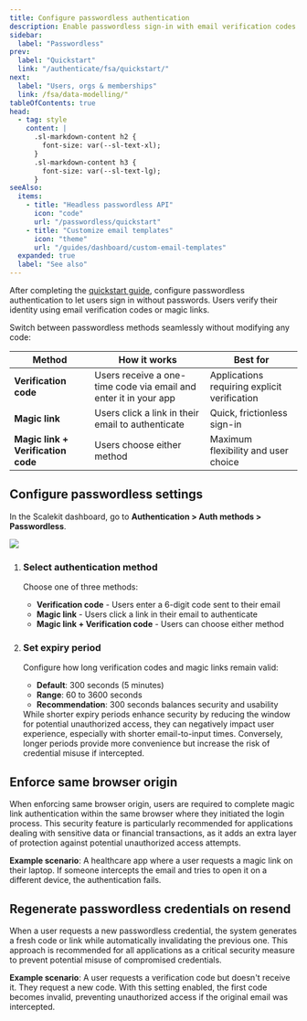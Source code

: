 ```yaml
---
title: Configure passwordless authentication
description: Enable passwordless sign-in with email verification codes or magic links. Configure security settings and expiry periods.
sidebar:
  label: "Passwordless"
prev:
  label: "Quickstart"
  link: "/authenticate/fsa/quickstart/"
next:
  label: "Users, orgs & memberships"
  link: /fsa/data-modelling/"
tableOfContents: true
head:
  - tag: style
    content: |
      .sl-markdown-content h2 {
        font-size: var(--sl-text-xl);
      }
      .sl-markdown-content h3 {
        font-size: var(--sl-text-lg);
      }
seeAlso:
  items:
    - title: "Headless passwordless API"
      icon: "code"
      url: "/passwordless/quickstart"
    - title: "Customize email templates"
      icon: "theme"
      url: "/guides/dashboard/custom-email-templates"
  expanded: true
  label: "See also"
---
```



After completing the [quickstart guide](/authenticate/fsa/quickstart/), configure passwordless authentication to let users sign in without passwords. Users verify their identity using email verification codes or magic links.

Switch between passwordless methods seamlessly without modifying any code:

| Method | How it works | Best for |
|--------|--------------|----------|
| **Verification code** | Users receive a one-time code via email and enter it in your app | Applications requiring explicit verification |
| **Magic link** | Users click a link in their email to authenticate | Quick, frictionless sign-in |
| **Magic link + Verification code** | Users choose either method | Maximum flexibility and user choice |

## Configure passwordless settings

In the Scalekit dashboard, go to **Authentication > Auth methods > Passwordless**.

![](@/assets/docs/unlisted/passwordless/1-v2.png)

<Steps>

1. ### Select authentication method

    Choose one of three methods:

    - **Verification code** - Users enter a 6-digit code sent to their email
    - **Magic link** - Users click a link in their email to authenticate
    - **Magic link + Verification code** - Users can choose either method

2. ### Set expiry period

    Configure how long verification codes and magic links remain valid:

    - **Default**: 300 seconds (5 minutes)
    - **Range**: 60 to 3600 seconds
    - **Recommendation**: 300 seconds balances security and usability

    <Aside type="note">
    While shorter expiry periods enhance security by reducing the window for potential unauthorized access, they can negatively impact user experience, especially with shorter email-to-input times. Conversely, longer periods provide more convenience but increase the risk of credential misuse if intercepted.
    </Aside>

</Steps>


## Enforce same browser origin

When enforcing same browser origin, users are required to complete magic link authentication within the same browser where they initiated the login process. This security feature is particularly recommended for applications dealing with sensitive data or financial transactions, as it adds an extra layer of protection against potential unauthorized access attempts.

**Example scenario**: A healthcare app where a user requests a magic link on their laptop. If someone intercepts the email and tries to open it on a different device, the authentication fails.

## Regenerate passwordless credentials on resend

When a user requests a new passwordless credential, the system generates a fresh code or link while automatically invalidating the previous one. This approach is recommended for all applications as a critical security measure to prevent potential misuse of compromised credentials.

**Example scenario**: A user requests a verification code but doesn't receive it. They request a new code. With this setting enabled, the first code becomes invalid, preventing unauthorized access if the original email was intercepted.
